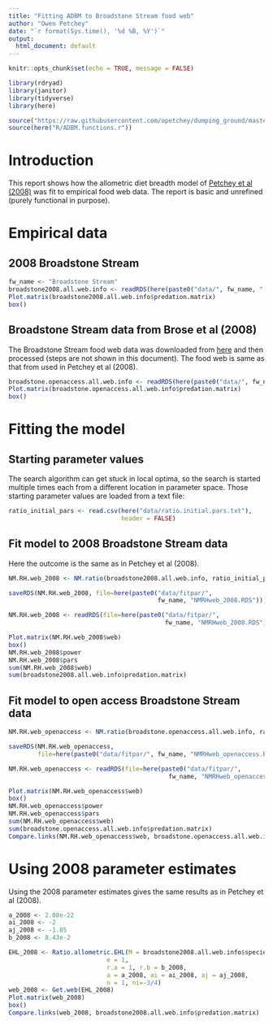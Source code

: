 ```yaml
---
title: "Fitting ADBM to Broadstone Stream food web"
author: "Owen Petchey"
date: "`r format(Sys.time(), '%d %B, %Y')`"
output:
  html_document: default
---
```


```r
knitr::opts_chunk$set(echo = TRUE, message = FALSE)
```

```r
library(rdryad)
library(janitor)
library(tidyverse)
library(here)

source("https://raw.githubusercontent.com/opetchey/dumping_ground/master/ADBM_shiny/Plot.matrix.r")
source(here("R/ADBM.functions.r"))
```

# Introduction

This report shows how the allometric diet breadth model of [Petchey et al (2008)](https://www.pnas.org/content/105/11/4191) was fit to empirical food web data. The report is basic and unrefined (purely functional in purpose).

# Empirical data

## 2008 Broadstone Stream

```r
fw_name <- "Broadstone Stream"
broadstone2008.all.web.info <- readRDS(here(paste0("data/", fw_name, ".web.2008.RDS")))
Plot.matrix(broadstone2008.all.web.info$predation.matrix)
box()
```

## Broadstone Stream data from Brose et al (2008)

The Broadstone Stream food web data was downloaded from [here](https://dx.doi.org/10.6084/m9.figshare.c.3298772) and then processed (steps are not shown in this document). The food web is same as that from used in Petchey et al (2008).

```r

broadstone.openaccess.all.web.info <- readRDS(here(paste0("data/", fw_name, ".web.openaccess.RDS")))
Plot.matrix(broadstone.openaccess.all.web.info$predation.matrix)
box()
```


# Fitting the model

## Starting parameter values

The search algorithm can get stuck in local optima, so the search is started multiple times each from a different location in parameter space. Those starting parameter values are loaded from a text file:

```r
ratio_initial_pars <- read.csv(here("data/ratio.initial.pars.txt"),
                               header = FALSE)
```


## Fit model to 2008 Broadstone Stream data

Here the outcome is the same as in Petchey et al (2008).

```r
NM.RH.web_2008 <- NM.ratio(broadstone2008.all.web.info, ratio_initial_pars)
```

```r
saveRDS(NM.RH.web_2008, file=here(paste0("data/fitpar/",
                                         fw_name, "NMRHweb_2008.RDS")))
```

```r
NM.RH.web_2008 <- readRDS(file=here(paste0("data/fitpar/",
                                           fw_name, "NMRHweb_2008.RDS")))
```

```r
Plot.matrix(NM.RH.web_2008$web)
box()
NM.RH.web_2008$power
NM.RH.web_2008$pars
sum(NM.RH.web_2008$web)
sum(broadstone2008.all.web.info$predation.matrix)
```



## Fit model to open access Broadstone Stream data

```r
NM.RH.web_openaccess <- NM.ratio(broadstone.openaccess.all.web.info, ratio_initial_pars)
```


```r
saveRDS(NM.RH.web_openaccess,
        file=here(paste0("data/fitpar/", fw_name, "NMRHweb_openaccess.RDS")))
```

```r
NM.RH.web_openaccess <- readRDS(file=here(paste0("data/fitpar/",
                                            fw_name, "NMRHweb_openaccess.RDS")))
```


```r
Plot.matrix(NM.RH.web_openaccess$web)
box()
NM.RH.web_openaccess$power
NM.RH.web_openaccess$pars
sum(NM.RH.web_openaccess$web)
sum(broadstone.openaccess.all.web.info$predation.matrix)
Compare.links(NM.RH.web_openaccess$web, broadstone.openaccess.all.web.info$predation.matrix)
```



# Using 2008 parameter estimates

Using the 2008 parameter estimates gives the same results as in Petchey et al (2008).

```r
a_2008 <- 2.08e-22
ai_2008 <- -2
aj_2008 <- -1.85
b_2008 <- 8.43e-2

EHL_2008 <- Ratio.allometric.EHL(M = broadstone2008.all.web.info$species.sizes,
                           e = 1,
                           r.a = 1, r.b = b_2008,
                           a = a_2008, ai = ai_2008, aj = aj_2008,
                           n = 1, ni=-3/4)
web_2008 <- Get.web(EHL_2008)
Plot.matrix(web_2008)
box()
Compare.links(web_2008, broadstone2008.all.web.info$predation.matrix)
```

